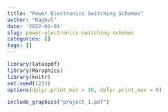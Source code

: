 ```yaml
---
title: "Power Electronics Switching Schemes"
author: "Raghul"
date: '2022-01-01'
slug: power-electronics-switching-schemes
categories: []
tags: []
---
```



```r
library(latexpdf)
library(RGraphics)
library(knitr)
set.seed(1234)
options(dplyr.print_min = 10, dplyr.print_max = 6)
```

```r
include_graphics("project_1.pdf")
```